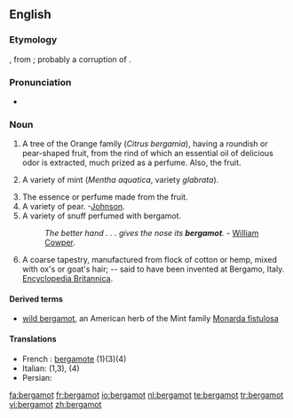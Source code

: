 ==English==

===Etymology===
{{etyl|fr}} {{term|bergamote|lang=fr}}, from {{etyl|it}} {{term|bergamotta|lang=it}}; probably a corruption of {{etyl|tr}} {{term|beg armudı||a lord's pear|lang=tr}}.

===Pronunciation===
*{{a|US}} {{IPA|/ˈbɝɡəˌmɒt/}}

===Noun===
{{infl|en|noun}}

# {{botany}} A tree of the Orange family (''Citrus bergamia''), having a roundish or pear-shaped fruit, from the rind of which an essential oil of delicious odor is extracted, much prized as a perfume. Also, the fruit. 
# {{botany}} A variety of mint (''Mentha aquatica'', variety ''glabrata'').
# The essence or perfume made from the fruit.
# A variety of pear. -[[Johnson]].
# A variety of snuff perfumed with bergamot.
#:''The better hand . . . gives the nose its '''bergamot'''.'' - [[w:William Cowper|William Cowper]].
# A coarse tapestry, manufactured from flock of cotton or hemp, mixed with ox's or goat's hair; -- said to have been invented at Bergamo, Italy.  [[w:Encyclopedia Britannica|Encyclopedia Britannica]].

====Derived terms====
*[[wild bergamot]], an American herb of the Mint family [[Monarda fistulosa]]

====Translations====
* French : [[bergamote]] (1)(3)(4)
*Italian: {{t-|it|bergamotto|m}} (1,3), {{t-|it|bergamotta|f}} (4)
*Persian: {{t|fa|ترنج|tr=toranj|xs=Persian}}

[[fa:bergamot]]
[[fr:bergamot]]
[[io:bergamot]]
[[nl:bergamot]]
[[te:bergamot]]
[[tr:bergamot]]
[[vi:bergamot]]
[[zh:bergamot]]